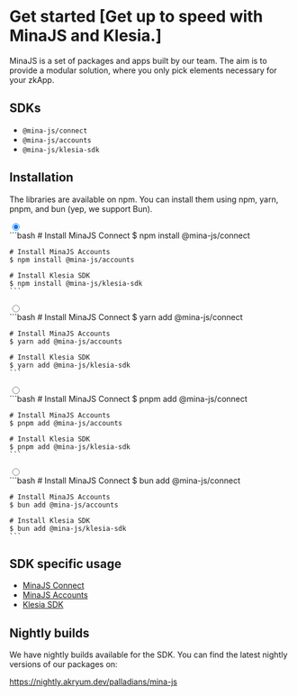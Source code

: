 # Get started [Get up to speed with MinaJS and Klesia.]

MinaJS is a set of packages and apps built by our team. The aim is to provide a modular solution, where you only pick elements necessary for your zkApp.

## SDKs

- `@mina-js/connect`
- `@mina-js/accounts`
- `@mina-js/klesia-sdk`

## Installation

The libraries are available on npm. You can install them using npm, yarn, pnpm, and bun (yep, we support Bun).

<div role="tablist" className="tabs tabs-boxed">
  <input type="radio" name="my_tabs_2" role="tab" className="tab ml-2" aria-label="NPM" checked="checked" readOnly />
  <div role="tabpanel" className="tab-content">
    ```bash
    # Install MinaJS Connect
    $ npm install @mina-js/connect

    # Install MinaJS Accounts
    $ npm install @mina-js/accounts

    # Install Klesia SDK
    $ npm install @mina-js/klesia-sdk
    ```
  </div>

  <input type="radio" name="my_tabs_2" role="tab" className="tab" aria-label="Yarn" />
  <div role="tabpanel" className="tab-content">
    ```bash
    # Install MinaJS Connect
    $ yarn add @mina-js/connect

    # Install MinaJS Accounts
    $ yarn add @mina-js/accounts

    # Install Klesia SDK
    $ yarn add @mina-js/klesia-sdk
    ```
  </div>

  <input type="radio" name="my_tabs_2" role="tab" className="tab" aria-label="PNPM" />
  <div role="tabpanel" className="tab-content">
    ```bash
    # Install MinaJS Connect
    $ pnpm add @mina-js/connect

    # Install MinaJS Accounts
    $ pnpm add @mina-js/accounts

    # Install Klesia SDK
    $ pnpm add @mina-js/klesia-sdk
    ```
  </div>

  <input type="radio" name="my_tabs_2" role="tab" className="tab" aria-label="Bun" />
  <div role="tabpanel" className="tab-content">
    ```bash
    # Install MinaJS Connect
    $ bun add @mina-js/connect

    # Install MinaJS Accounts
    $ bun add @mina-js/accounts

    # Install Klesia SDK
    $ bun add @mina-js/klesia-sdk
    ```
  </div>
</div>

## SDK specific usage

- [MinaJS Connect](/connect)
- [MinaJS Accounts](/accounts)
- [Klesia SDK](/klesia/sdk)

## Nightly builds

We have nightly builds available for the SDK. You can find the latest nightly versions of our packages on:

https://nightly.akryum.dev/palladians/mina-js
